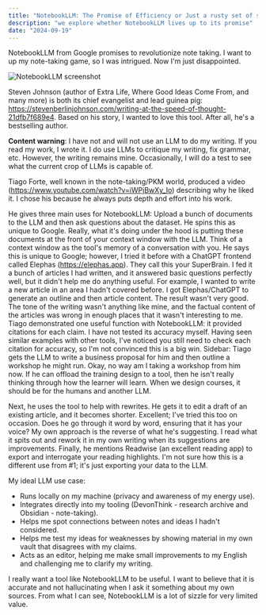 ```yaml
---
title: "NotebookLLM: The Promise of Efficiency or Just a rusty set of shears?"
description: "we explore whether NotebookLLM lives up to its promise"
date: "2024-09-19"
---
```

NotebookLLM from Google promises to revolutionize note taking. I want to up my note-taking game, so I was intrigued. Now I'm just disappointed.

![NotebookLLM screenshot](src/content/images/NotebookLLM.jpg)

Steven Johnson (author of Extra Life, Where Good Ideas Come From, and many more) is both its chief evangelist and lead guinea pig: https://stevenberlinjohnson.com/writing-at-the-speed-of-thought-21dfb7f689e4. Based on his story, I wanted to love this tool. After all, he's a bestselling author.

**Content warning**: I have not and will not use an LLM to do my writing. If you read my work, I wrote it. I do use LLMs to critique my writing, fix grammar, etc. However, the writing remains mine. Occasionally, I will do a test to see what the current crop of LLMs is capable of.

Tiago Forte, well known in the note-taking/PKM world, produced a video (https://www.youtube.com/watch?v=iWPjBwXy_Io) describing why he liked it. I chose his because he always puts depth and effort into his work.

He gives three main uses for NotebookLLM:
Upload a bunch of documents to the LLM and then ask questions about the dataset. He spins this as unique to Google. Really, what it's doing under the hood is putting these documents at the front of your context window with the LLM. Think of a context window as the tool's memory of a conversation with you. He says this is unique to Google; however, I tried it before with a ChatGPT frontend called Elephas (https://elephas.app). They call this your SuperBrain. I fed it a bunch of articles I had written, and it answered basic questions perfectly well, but it didn't help me do anything useful. For example, I wanted to write a new article in an area I hadn't covered before. I got Elephas/ChatGPT to generate an outline and then article content. The result wasn't very good. The tone of the writing wasn't anything like mine, and the factual content of the articles was wrong in enough places that it wasn't interesting to me. Tiago demonstrated one useful function with NotebookLLM: it provided citations for each claim. I have not tested its accuracy myself. Having seen similar examples with other tools, I've noticed you still need to check each citation for accuracy, so I'm not convinced this is a big win.
Sidebar: Tiago gets the LLM to write a business proposal for him and then outline a workshop he might run. Okay, no way am I taking a workshop from him now. If he can offload the training design to a tool, then he isn't really thinking through how the learner will learn. When we design courses, it should be for the humans and another LLM.

Next, he uses the tool to help with rewrites. He gets it to edit a draft of an existing article, and it becomes shorter. Excellent; I've tried this too on occasion. Does he go through it word by word, ensuring that it has your voice? My own approach is the reverse of what he's suggesting. I read what it spits out and rework it in my own writing when its suggestions are improvements.
Finally, he mentions Readwise (an excellent reading app) to export and interrogate your reading highlights. I'm not sure how this is a different use from #1; it's just exporting your data to the LLM.

My ideal LLM use case:
- Runs locally on my machine (privacy and awareness of my energy use).
- Integrates directly into my tooling (DevonThink - research archive and Obsidian - note-taking).
- Helps me spot connections between notes and ideas I hadn't considered.
- Helps me test my ideas for weaknesses by showing material in my own vault that disagrees with my claims.
- Acts as an editor, helping me make small improvements to my English and challenging me to clarify my writing. 

I really want a tool like NotebookLLM to be useful. I want to believe that it is accurate and not hallucinating when I ask it something about my own sources. From what I can see, NotebookLLM is a lot of sizzle for very limited value.